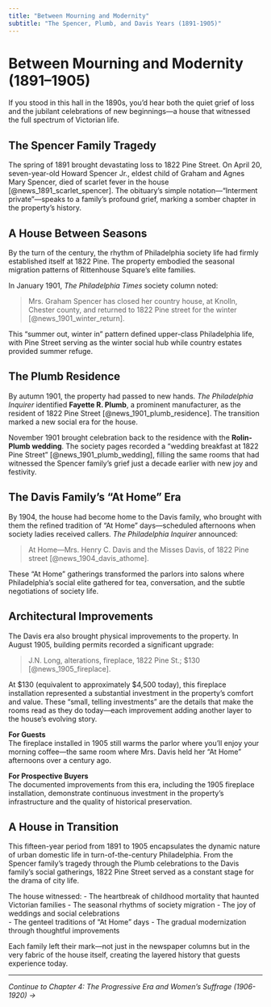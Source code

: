 ```yaml
---
title: "Between Mourning and Modernity"
subtitle: "The Spencer, Plumb, and Davis Years (1891-1905)"
---
```


# Between Mourning and Modernity (1891–1905)

If you stood in this hall in the 1890s, you'd hear both the quiet grief of loss and the jubilant celebrations of new beginnings—a house that witnessed the full spectrum of Victorian life.

## The Spencer Family Tragedy

The spring of 1891 brought devastating loss to 1822 Pine Street. On April 20, seven-year-old Howard Spencer Jr., eldest child of Graham and Agnes Mary Spencer, died of scarlet fever in the house [@news_1891_scarlet_spencer]. The obituary's simple notation—"Interment private"—speaks to a family's profound grief, marking a somber chapter in the property's history.

## A House Between Seasons

By the turn of the century, the rhythm of Philadelphia society life had firmly established itself at 1822 Pine. The property embodied the seasonal migration patterns of Rittenhouse Square's elite families.

In January 1901, *The Philadelphia Times* society column noted:

> Mrs. Graham Spencer has closed her country house, at Knolln, Chester county, and returned to 1822 Pine street for the winter [@news_1901_winter_return].

This "summer out, winter in" pattern defined upper-class Philadelphia life, with Pine Street serving as the winter social hub while country estates provided summer refuge.

## The Plumb Residence

By autumn 1901, the property had passed to new hands. *The Philadelphia Inquirer* identified **Fayette R. Plumb**, a prominent manufacturer, as the resident of 1822 Pine Street [@news_1901_plumb_residence]. The transition marked a new social era for the house.

November 1901 brought celebration back to the residence with the **Rolin-Plumb wedding**. The society pages recorded a "wedding breakfast at 1822 Pine Street" [@news_1901_plumb_wedding], filling the same rooms that had witnessed the Spencer family's grief just a decade earlier with new joy and festivity.

## The Davis Family's "At Home" Era

By 1904, the house had become home to the Davis family, who brought with them the refined tradition of "At Home" days—scheduled afternoons when society ladies received callers. *The Philadelphia Inquirer* announced:

> At Home—Mrs. Henry C. Davis and the Misses Davis, of 1822 Pine street [@news_1904_davis_athome].

These "At Home" gatherings transformed the parlors into salons where Philadelphia's social elite gathered for tea, conversation, and the subtle negotiations of society life.

## Architectural Improvements

The Davis era also brought physical improvements to the property. In August 1905, building permits recorded a significant upgrade:

> J.N. Long, alterations, fireplace, 1822 Pine St.; $130 [@news_1905_fireplace].

At $130 (equivalent to approximately $4,500 today), this fireplace installation represented a substantial investment in the property's comfort and value. These "small, telling investments" are the details that make the rooms read as they do today—each improvement adding another layer to the house's evolving story.

::: {.callout-note}
**For Guests**  
The fireplace installed in 1905 still warms the parlor where you'll enjoy your morning coffee—the same room where Mrs. Davis held her "At Home" afternoons over a century ago.
:::

::: {.callout-buyer}
**For Prospective Buyers**  
The documented improvements from this era, including the 1905 fireplace installation, demonstrate continuous investment in the property's infrastructure and the quality of historical preservation.
:::

## A House in Transition

This fifteen-year period from 1891 to 1905 encapsulates the dynamic nature of urban domestic life in turn-of-the-century Philadelphia. From the Spencer family's tragedy through the Plumb celebrations to the Davis family's social gatherings, 1822 Pine Street served as a constant stage for the drama of city life.

The house witnessed:
- The heartbreak of childhood mortality that haunted Victorian families
- The seasonal rhythms of society migration
- The joy of weddings and social celebrations  
- The genteel traditions of "At Home" days
- The gradual modernization through thoughtful improvements

Each family left their mark—not just in the newspaper columns but in the very fabric of the house itself, creating the layered history that guests experience today.

---

*Continue to Chapter 4: The Progressive Era and Women's Suffrage (1906-1920) →*